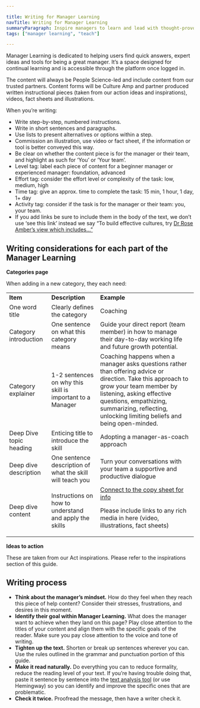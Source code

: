 ```yaml
---

title: Writing for Manager Learning
navTitle: Writing for Manager Learning
summaryParagraph: Inspire managers to learn and lead with thought-provoking content
tags: ["manager learning", "teach"]

---
```



Manager Learning is dedicated to helping users find quick answers, expert ideas and tools for being a great manager. It’s a space designed for continual learning and is accessible through the platform once logged in. 

The content will always be People Science-led and include content from our trusted partners. Content forms will be Culture Amp and partner produced written instructional pieces (taken from our action ideas and inspirations), videos, fact sheets and illustrations. 

When you’re writing:



*   Write step-by-step, numbered instructions.
*   Write in short sentences and paragraphs.
*   Use lists to present alternatives or options within a step.
*   Commission an illustration, use video or fact sheet, if the information or tool is better conveyed this way. 
*   Be clear on whether the content piece is for the manager or their team, and highlight as such for ‘You’ or ‘Your team’.
*   Level tag: label each piece of content for a beginner manager or experienced manager: foundation, advanced
*   Effort tag: consider the effort level or complexity of the task: low, medium, high
*   Time tag: give an approx. time to complete the task: 15 min, 1 hour, 1 day, 1+ day
*   Activity tag: consider if the task is for the manager or their team: you, your team.
*   If you add links be sure to include them in the body of the text, we don’t use ‘see this link’ instead we say “To build effective cultures, try <span style="text-decoration:underline;"><span style="text-decoration:underline;">Dr Rose Amber’s view</span> which includes…”


## **Writing considerations for each part of the Manager Learning**

**Categories page**

When adding in a new category, they each need: 


<table>
  <tr>
   <td><strong>Item</strong>
   </td>
   <td><strong>Description</strong>
   </td>
   <td><strong>Example</strong>
   </td>
  </tr>
  <tr>
   <td>One word title
   </td>
   <td>Clearly defines the category
   </td>
   <td>Coaching
   </td>
  </tr>
  <tr>
   <td>Category introduction
   </td>
   <td>One sentence on what this category means
   </td>
   <td>Guide your direct report (team member) in how to manage their day-to-day working life and future growth potential.
   </td>
  </tr>
  <tr>
   <td>Category explainer
   </td>
   <td>1-2 sentences on why this skill is important to a Manager
   </td>
   <td>Coaching happens when a manager asks questions rather than offering advice or direction. Take this approach to grow your team member by listening, asking effective questions, empathizing, summarizing, reflecting, unlocking limiting beliefs and being open-minded.
   </td>
  </tr>
  <tr>
   <td>Deep Dive topic heading
   </td>
   <td>Enticing title to introduce the skill
   </td>
   <td>Adopting a manager-as-coach approach
   </td>
  </tr>
  <tr>
   <td>Deep dive description
   </td>
   <td>One sentence description of what the skill will teach you
   </td>
   <td>Turn your conversations with your team a supportive and productive dialogue
   </td>
  </tr>
  <tr>
   <td>Deep dive content
   </td>
   <td>Instructions on how to understand and apply the skills
   </td>
   <td><a href="https://docs.google.com/spreadsheets/d/1dTBsJ1dvOIsH59vdLkIkiPjxDZYVdOlrXrFL_4KyYQ0/edit#gid=1375942936">Connect to the copy sheet for info </a>
<p>
Please include links to any rich media in here (video, illustrations, fact sheets)
   </td>
  </tr>
</table>


**Ideas to action**

These are taken from our Act inspirations. Please refer to the inspirations section of this guide.


## **Writing process**



*   **Think about the manager’s mindset.** How do they feel when they reach this piece of help content? Consider their stresses, frustrations, and desires in this moment.
*   **Identify their goal within Manager Learning.** What does the manager want to achieve when they land on this page? Play close attention to the titles of your content and align them with the specific goals of the reader. Make sure you pay close attention to the voice and tone of writing.
*   **Tighten up the text.** Shorten or break up sentences wherever you can. Use the rules outlined in the grammar and punctuation portion of this guide.
*   **Make it read naturally.** Do everything you can to reduce formality, reduce the reading level of your text. If you’re having trouble doing that, paste it sentence by sentence into the [text analysis tool](https://www.webpagefx.com/tools/read-able/) (or use Hemingway) so you can identify and improve the specific ones that are problematic.
*   **Check it twice.** Proofread the message, then have a writer check it.